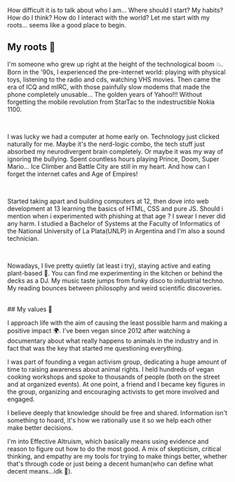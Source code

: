 How difficult it is to talk about who I am... Where should I start? My habits? How do I think? How do I interact with the world?
Let me start with my roots... seems like a good place to begin.
<br />

## My roots 🌳

I'm someone who grew up right at the height of the technological boom 💥. Born in the '90s, I experienced the pre-internet world: playing with physical toys, listening to the radio and cds, watching VHS movies. Then came the era of ICQ and mIRC, with those painfully slow modems that made the phone completely unusable... The golden years of Yahoo!!! Without forgetting the mobile revolution from StarTac to the indestructible Nokia 1100.

<br />

  I was lucky we had a computer at home early on. Technology just clicked naturally for me. Maybe it's the nerd-logic combo, the tech stuff just absorbed my neurodivergent brain completely. Or maybe it was my way of ignoring the bullying. Spent countless hours playing Prince, Doom, Super Mario... Ice Climber and Battle City are still in my heart. And how can I forget the internet cafes and Age of Empires!

<br />

Started taking apart and building computers at 12, then dove into web development at 13 learning the basics of HTML, CSS and pure JS. Should i mention when i experimented with phishing at that age ? I swear I never did any harm.
I studied a Bachelor of Systems at the Faculty of Informatics of the National University of La Plata(UNLP) in Argentina and I'm also a sound technician.

<br />

Nowadays, I live pretty quietly (at least i try), staying active and eating plant-based 🌱.
You can find me experimenting in the kitchen or behind the decks as a DJ. My music taste jumps from funky disco to industrial techno. My reading bounces between philosophy and weird scientific discoveries.

<br />
## My values 💭

I approach life with the aim of causing the least possible harm and making a positive impact 🌍. I've been vegan since 2012 after watching a documentary about what really happens to animals in the industry and in fact that was the key that started me questioning everything.

I was part of founding a vegan activism group, dedicating a huge amount of time to raising awareness about animal rights. I held hundreds of vegan cooking workshops and spoke to thousands of people (both on the street and at organized events). At one point, a friend and I became key figures in the group, organizing and encouraging activists to get more involved and engaged.

I believe deeply that knowledge should be free and shared. Information isn't something to hoard, it's how we rationally use it so we help each other make better decisions.

I'm into Effective Altruism, which basically means using evidence and reason to figure out how to do the most good. A mix of skepticism, critical thinking, and empathy are my tools for trying to make things better, whether that's through code or just being a decent human(who can define what decent means...idk 🤷).

